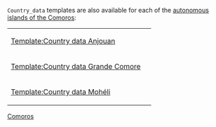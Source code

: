 {{Documentation subpage}}
<tt>Country_data</tt> templates are also available for each of the [[autonomous islands of the Comoros]]:
{| style="background-color:#ecfcf4"
|-
| [[Template:Country data Anjouan]] || {{flag|Anjouan}}
|-
| [[Template:Country data Grande Comore]] || {{flag|Grande Comore}}
|-
| [[Template:Country data Mohéli]] || {{flag|Mohéli}}
|}
<includeonly>
[[Category:Country data templates of countries|Comoros]]
[[Category:Country data templates of the Comoros| ]]
</includeonly>